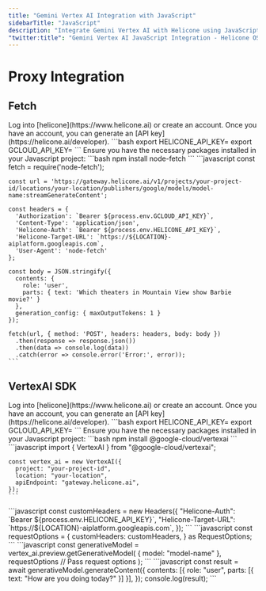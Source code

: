```yaml
---
title: "Gemini Vertex AI Integration with JavaScript"
sidebarTitle: "JavaScript"
description: "Integrate Gemini Vertex AI with Helicone using JavaScript."
"twitter:title": "Gemini Vertex AI JavaScript Integration - Helicone OSS LLM Observability"
---
```


# Proxy Integration

## Fetch

<Steps>
  <Step title="Create an account + Generate an API Key">
    Log into [helicone](https://www.helicone.ai) or create an account. Once you have an account, you
    can generate an [API key](https://helicone.ai/developer).
  </Step>
  <Step title="Set API keys as environment variables">
    ```bash
    export HELICONE_API_KEY=<your API key>
    export GCLOUD_API_KEY=<your Google Cloud API key>
    ```
  </Step>
  <Step title="Install necessary packages">
    Ensure you have the necessary packages installed in your Javascript project:
    ```bash
    npm install node-fetch
    ```
  </Step>
  <Step title="Send a request using fetch">
    ```javascript
    const fetch = require('node-fetch');

    const url = 'https://gateway.helicone.ai/v1/projects/your-project-id/locations/your-location/publishers/google/models/model-name:streamGenerateContent';

    const headers = {
      'Authorization': `Bearer ${process.env.GCLOUD_API_KEY}`,
      'Content-Type': 'application/json',
      'Helicone-Auth': `Bearer ${process.env.HELICONE_API_KEY}`,
      'Helicone-Target-URL': `https://${LOCATION}-aiplatform.googleapis.com`,
      'User-Agent': 'node-fetch'
    };

    const body = JSON.stringify({
      contents: {
        role: 'user',
        parts: { text: 'Which theaters in Mountain View show Barbie movie?' }
      },
      generation_config: { maxOutputTokens: 1 }
    });

    fetch(url, { method: 'POST', headers: headers, body: body })
      .then(response => response.json())
      .then(data => console.log(data))
      .catch(error => console.error('Error:', error));
    ```

  </Step>
</Steps>

## VertexAI SDK

<Steps>
  <Step title="Create an account + Generate an API Key">
    Log into [helicone](https://www.helicone.ai) or create an account. Once you have an account, you
    can generate an [API key](https://helicone.ai/developer).
  </Step>
  <Step title="Set API keys as environment variables">
    ```bash
    export HELICONE_API_KEY=<your API key>
    export GCLOUD_API_KEY=<your Google Cloud API key>
    ```
  </Step>
  <Step title="Install necessary packages">
    Ensure you have the necessary packages installed in your Javascript project:
    ```bash
    npm install @google-cloud/vertexai
    ```
  </Step>
  <Step title="Import VertexAI and configure the client">
    ```javascript
    import { VertexAI } from "@google-cloud/vertexai";

    const vertex_ai = new VertexAI({
      project: "your-project-id",
      location: "your-location",
      apiEndpoint: "gateway.helicone.ai",
    });
    ```

  </Step>
  <Step title="Set up custom headers">
    ```javascript
    const customHeaders = new Headers({
      "Helicone-Auth": `Bearer ${process.env.HELICONE_API_KEY}`,
      "Helicone-Target-URL": `https://${LOCATION}-aiplatform.googleapis.com`,
    });
    ```
  </Step>
  <Step title="Define request options">
    ```javascript
    const requestOptions = {
      customHeaders: customHeaders,
    } as RequestOptions;
    ```
  </Step>
  <Step title="Get the generative model">
    ```javascript
    const generativeModel = vertex_ai.preview.getGenerativeModel(
      {
        model: "model-name"
      },
      requestOptions // Pass request options
    );
    ```
  </Step>
  <Step title="Generate content">
    ```javascript
    const result = await generativeModel.generateContent({
      contents: [{ role: "user", parts: [{ text: "How are you doing today?" }] }],
    });
    console.log(result);
    ```
  </Step>
</Steps>
